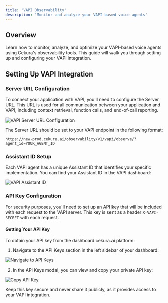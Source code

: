 ---
title: 'VAPI Observability'
description: 'Monitor and analyze your VAPI-based voice agents'
---

## Overview

Learn how to monitor, analyze, and optimize your VAPI-based voice agents using Cekura's observability tools. This guide will walk you through setting up and configuring your VAPI integration.

## Setting Up VAPI Integration

### Server URL Configuration

To connect your application with VAPI, you'll need to configure the Server URL. This URL is used for all communication between your application and VAPI, including context retrieval, function calls, and end-of-call reporting.

<img src="/images/vapi-observe.png" alt="VAPI Server URL Configuration" />

The Server URL should be set to your VAPI endpoint in the following format:
```
https://new-prod.cekura.ai/observability/v1/vapi/observe/?agent_id=YOUR_AGENT_ID
```

### Assistant ID Setup

Each VAPI agent has a unique Assistant ID that identifies your specific implementation. You can find your Assistant ID in the VAPI dashboard:

<img src="/images/vapi-assistant-id.png" alt="VAPI Assistant ID" />

### API Key Configuration

For security purposes, you'll need to set up an API key that will be included with each request to the VAPI server. This key is sent as a header `X-VAPI-SECRET` with each request.

#### Getting Your API Key

To obtain your API key from the dashboard.cekura.ai platform:

1. Navigate to the API Keys section in the left sidebar of your dashboard:

<img src="/images/get-vocera-api-key-1.png" alt="Navigate to API Keys" />

2. In the API Keys modal, you can view and copy your private API key:

<img src="/images/get-vocera-api-key-2.png" alt="Copy API Key" />

Keep this key secure and never share it publicly, as it provides access to your VAPI integration.


